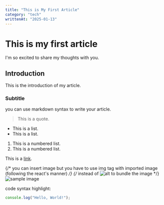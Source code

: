 ```yaml
---
title: "This is My First Article"
category: "tech"
writtenAt: "2025-01-13"
---
```



# This is my first article

I'm so excited to share my thoughts with you.

## Introduction

This is the introduction of my article.

### Subtitle

you can use markdown syntax to write your article.

> This is a quote.

- This is a list.
- This is a list.

1. This is a numbered list.
2. This is a numbered list.

This is a [link](https://example.com).

{/* you can insert image but you have to use img tag with imported image (following the react's manner) */}
{/* instead of ![alt](url) to bundle the image */}
<img src={image} alt="sample image" />

code syntax highlight:

```js
console.log("Hello, World!");
```